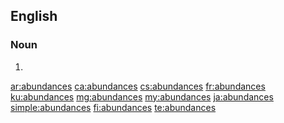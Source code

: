 ==English==

===Noun===
{{head|en|noun plural form}}

# {{plural of|abundance|lang=en}}

[[ar:abundances]]
[[ca:abundances]]
[[cs:abundances]]
[[fr:abundances]]
[[ku:abundances]]
[[mg:abundances]]
[[my:abundances]]
[[ja:abundances]]
[[simple:abundances]]
[[fi:abundances]]
[[te:abundances]]